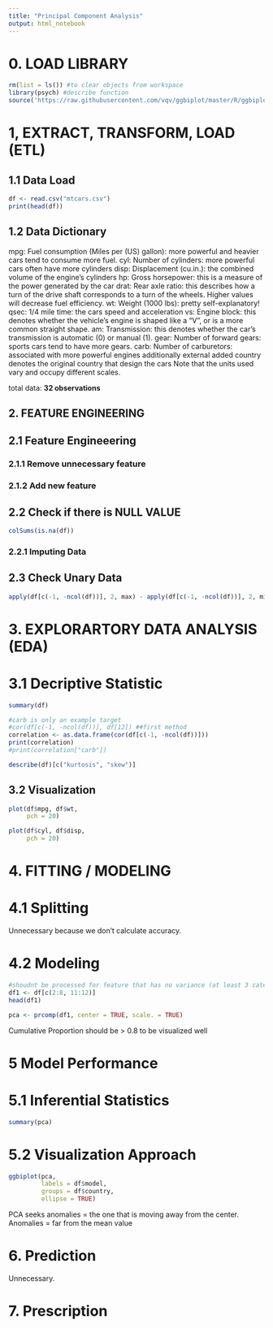 ---
title: "Principal Component Analysis"
output: html_notebook
---

# 0. LOAD LIBRARY

```{r}
rm(list = ls()) #to clear objects from workspace
library(psych) #describe function
source('https://raw.githubusercontent.com/vqv/ggbiplot/master/R/ggbiplot.r') #pca function
```

# 1, EXTRACT, TRANSFORM, LOAD (ETL)

## 1.1 Data Load

```{r Load Data}
df <- read.csv("mtcars.csv")
print(head(df))
```

## 1.2 Data Dictionary

mpg: Fuel consumption (Miles per (US) gallon): more powerful and heavier cars tend to consume more fuel.
cyl: Number of cylinders: more powerful cars often have more cylinders
disp: Displacement (cu.in.): the combined volume of the engine’s cylinders
hp: Gross horsepower: this is a measure of the power generated by the car
drat: Rear axle ratio: this describes how a turn of the drive shaft corresponds to a turn of the wheels. Higher values will decrease fuel efficiency.
wt: Weight (1000 lbs): pretty self-explanatory!
qsec: 1/4 mile time: the cars speed and acceleration
vs: Engine block: this denotes whether the vehicle’s engine is shaped like a “V”, or is a more common straight shape.
am: Transmission: this denotes whether the car’s transmission is automatic (0) or manual (1).
gear: Number of forward gears: sports cars tend to have more gears.
carb: Number of carburetors: associated with more powerful engines
additionally external added country denotes the original country that design the cars Note that the units used vary and occupy different scales.

total data: **32 observations**


## 2. FEATURE ENGINEERING

## 2.1 Feature Engineeering

### 2.1.1 Remove unnecessary feature

### 2.1.2 Add new feature

## 2.2 Check if there is NULL VALUE

```{r NULL value}
colSums(is.na(df))
```
### 2.2.1 Imputing Data

## 2.3 Check Unary Data

```{r Unary Data}
apply(df[c(-1, -ncol(df))], 2, max) - apply(df[c(-1, -ncol(df))], 2, min)
```
# 3. EXPLORARTORY DATA ANALYSIS (EDA)

# 3.1 Decriptive Statistic

```{r Summary}
summary(df)
```

```{r Correlation}
#carb is only an example target
#cor(df[c(-1, -ncol(df))], df[12]) ##first method
correlation <- as.data.frame(cor(df[c(-1, -ncol(df))]))
print(correlation)
#print(correlation["carb"])
```

```{r Kurtosis and Skewness}
describe(df)[c("kurtosis", "skew")]
```

## 3.2 Visualization

```{r}
plot(df$mpg, df$wt,
     pch = 20)
```

```{r}
plot(df$cyl, df$disp,
     pch = 20)
```

# 4. FITTING / MODELING

# 4.1 Splitting

Unnecessary because we don't calculate accuracy.

# 4.2 Modeling

```{r remove no variance feature}
#shoudnt be processed for feature that has no variance (at least 3 categories should be fine)
df1 <- df[c(2:8, 11:12)]
head(df1)
```

```{r}
pca <- prcomp(df1, center = TRUE, scale. = TRUE)
```

Cumulative Proportion should be > 0.8 to be visualized well

# 5 Model Performance

# 5.1 Inferential Statistics

```{r}
summary(pca)
```

# 5.2 Visualization Approach

```{r}
ggbiplot(pca,
         labels = df$model,
         groups = df$country,
         ellipse = TRUE)
```

PCA seeks anomalies = the one that is moving away from the center.
Anomalies = far from the mean value

# 6. Prediction

Unnecessary.

# 7. Prescription

